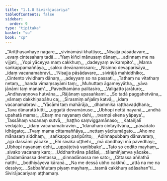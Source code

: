 ```yaml
---
title: "1.1.8 Sivirājacariya"
tableOfContents: false
sidebar:
  order: 9
type: "tipitaka"
basket: "su"
book: "cp"
---
```



<DynamicBreadcrumb />

<Division number="51" book="cp">

<Paragraph number="59" type="verses" book="cp">
_“Ariṭṭhasavhaye nagare,_  
_sivināmāsi khattiyo;_  
_Nisajja pāsādavare,_  
_evaṃ cintesahaṃ tadā._  

</Paragraph>

</Division>
<Division number="52" book="cp">

<Paragraph number="60" type="verses" book="cp">
_‘Yaṃ kiñci mānusaṃ dānaṃ,_  
_adinnaṃ me na vijjati;_  
_Yopi yāceyya maṃ cakkhuṃ,_  
_dadeyyaṃ avikampito’._  

</Paragraph>

</Division>
<Division number="53" book="cp">

<Paragraph number="61" type="verses" book="cp">
_Mama saṅkappamaññāya,_  
_sakko devānamissaro;_  
_Nisinno devaparisāya,_  
_idaṃ vacanamabravi._  

</Paragraph>

</Division>
<Division number="54" book="cp">

<Paragraph number="62" type="verses" book="cp">
_‘Nisajja pāsādavare,_  
_sivirājā mahiddhiko;_  
_Cintento vividhaṃ dānaṃ,_  
_adeyyaṃ so na passati._  

</Paragraph>

</Division>
<Division number="55" book="cp">

<Paragraph number="63" type="verses" book="cp">
_Tathaṃ nu vitathaṃ netaṃ,_  
_handa vīmaṃsayāmi taṃ;_  
_Muhuttaṃ āgameyyātha,_  
_yāva jānāmi taṃ manaṃ’._  

</Paragraph>

</Division>
<Division number="56" book="cp">

<Paragraph number="64" type="verses" book="cp">
_Pavedhamāno palitasiro,_  
_Valigatto jarāturo;_  
_Andhavaṇṇova hutvāna,_  
_Rājānaṃ upasaṅkami._  

</Paragraph>

</Division>
<Division number="57" book="cp">

<Paragraph number="65" type="verses" book="cp">
_So tadā paggahetvāna,_  
_vāmaṃ dakkhiṇabāhu ca;_  
_Sirasmiṃ añjaliṃ katvā,_  
_idaṃ vacanamabravi._  

</Paragraph>

</Division>
<Division number="58" book="cp">

<Paragraph number="66" type="verses" book="cp">
_‘Yācāmi taṃ mahārāja,_  
_dhammika raṭṭhavaḍḍhana;_  
_Tava dānaratā kitti,_  
_uggatā devamānuse._  

</Paragraph>

</Division>
<Division number="59" book="cp">

<Paragraph number="67" type="verses" book="cp">
_Ubhopi nettā nayanā,_  
_andhā upahatā mama;_  
_Ekaṃ me nayanaṃ dehi,_  
_tvampi ekena yāpaya’._  

</Paragraph>

</Division>
<Division number="60" book="cp">

<Paragraph number="68" type="verses" book="cp">
_Tassāhaṃ vacanaṃ sutvā,_  
_haṭṭho saṃviggamānaso;_  
_Katañjalī vedajāto,_  
_idaṃ vacanamabraviṃ._  

</Paragraph>

</Division>
<Division number="61" book="cp">

<Paragraph number="69" type="verses" book="cp">
_‘Idānāhaṃ cintayitvāna,_  
_pāsādato idhāgato;_  
_Tvaṃ mama cittamaññāya,_  
_nettaṃ yācitumāgato._  

</Paragraph>

</Division>
<Division number="62" book="cp">

<Paragraph number="70" type="verses" book="cp">
_Aho me mānasaṃ siddhaṃ,_  
_saṅkappo paripūrito;_  
_Adinnapubbaṃ dānavaraṃ,_  
_ajja dassāmi yācake._  

</Paragraph>

</Division>
<Division number="63" book="cp">

<Paragraph number="71" type="verses" book="cp">
_Ehi sivaka uṭṭhehi,_  
_mā dandhayi mā pavedhayi;_  
_Ubhopi nayanaṃ dehi,_  
_uppāṭetvā vaṇibbake’._  

</Paragraph>

</Division>
<Division number="64" book="cp">

<Paragraph number="72" type="verses" book="cp">
_Tato so codito mayhaṃ,_  
_sivako vacanaṃ karo;_  
_Uddharitvāna pādāsi,_  
_tālamiñjaṃva yācake._  

</Paragraph>

</Division>
<Division number="65" book="cp">

<Paragraph number="73" type="verses" book="cp">
_Dadamānassa dentassa,_  
_dinnadānassa me sato;_  
_Cittassa aññathā natthi,_  
_bodhiyāyeva kāraṇā._  

</Paragraph>

</Division>
<Division number="66" book="cp">

<Paragraph number="74" type="verses" book="cp">
_Na me dessā ubho cakkhū,_  
_attā na me na dessiyo;_  
_Sabbaññutaṃ piyaṃ mayhaṃ,_  
_tasmā cakkhuṃ adāsahan”ti._  


</Paragraph>
</Division>

<Paragraph number="75" type="center" book="cp">
Sivirājacariyaṃ aṭṭhamaṃ.
</Paragraph>